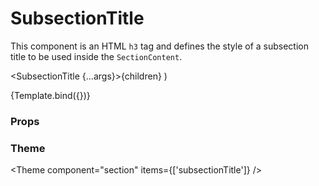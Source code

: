 
<Meta title="Components/Section/SubsectionTitle" component={SubsectionTitle} />

# SubsectionTitle

This component is an HTML `h3` tag and defines the style of a subsection title to be used inside the `SectionContent`.

  <SubsectionTitle {...args}>{children}</SubsectionTitle>
)

<Canvas>
  <Story name="Default" args={{ children: 'Profile information' }}>
    {Template.bind({})}
  </Story>
</Canvas>

### Props

<ArgsTable story="Default" />

### Theme

<Theme component="section" items={['subsectionTitle']} />
